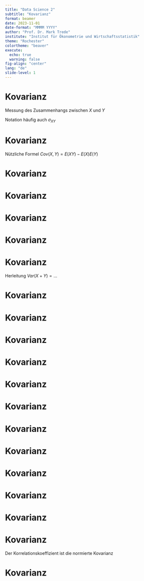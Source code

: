 ```yaml
---
title: "Data Science 2"
subtitle: "Kovarianz"
format: beamer
date: 2023-11-01
date-format: "MMMM YYYY"
author: "Prof. Dr. Mark Trede"
institute: "Institut für Ökonometrie und Wirtschaftsstatistik"
theme: "Rochester"
colortheme: "beaver"
execute: 
  echo: true
  warning: false
fig-align: "center"
lang: "de"
slide-level: 1
---
```


# Kovarianz
\framesubtitle{Definition}
\begin{block}{Kovarianz}
Die Kovarianz zwischen $X$ und $Y$ ist definiert als
$$
Cov(X,Y) =E[(X-E(X))(Y-E(Y))]
$$
\end{block}
Messung des Zusammenhangs zwischen $X$ und $Y$

Notation häufig auch $\sigma_{XY}$



# Kovarianz
\framesubtitle{Definition}
Nützliche Formel $Cov(X,Y) =E(XY)-E(X)E(Y)$

\uncover<2>{
\begin{align*}
&Cov(X,Y)\\
&=E((X-E(X))(Y-E(Y)))\\
&= E(XY-X E(Y)-E(X)Y+ E(X)E(Y))\\
&= E(XY)-E(XE(Y))-E(E(X)Y)+E(E(X)E(Y))\\
&= E(XY)- E(X)E(Y)- E(X)E(Y)+ E(X)E(Y)\\
&= E(XY)-E(X)E(Y)
\end{align*}
}



# Kovarianz
\framesubtitle{Definition}
\begin{itemize}
\item Gemeinsam diskret verteilte Zufallsvariable
$$
Cov(X,Y)=\sum_{j=1}^J\sum_{k=1}^K(x_j-E(X))(y_k-E(Y))p_{jk}
$$
\item Gemeinsam stetig verteilte Zufallsvariable
$$
Cov(X,Y)\!=\!\int\limits_{-\infty }^{+\infty}
\int\limits_{-\infty }^{+\infty}
(x\!-\!E(X))(y\!-\!E(Y))f(x,y)dxdy
$$
\end{itemize}



# Kovarianz
\framesubtitle{Definition}
\textbf{Eigenschaften der Kovarianz:}\medskip
\begin{itemize}
\item Symmetrie: $Cov(X,Y)=Cov(Y,X)$
\item Lineare Transformation: 
$$
Cov(aX+b,cY+d)=a\cdot c\cdot Cov(X,Y)
$$
\item Wenn $X$ und $Y$ unabhängig sind, gilt $Cov(X,Y)=0$
\item $Cov(X,X)=Var(X)$
\item Die Kovarianz ist schlecht zu interpretieren
\end{itemize}





# Kovarianz
\framesubtitle{Summe zweier Zufallsvariablen}
\textbf{Erwartungswert und Varianz einer Summe:}\medskip
\begin{itemize}
\item Seien $X$ und $Y$ zwei Zufallsvariablen
\item $X+Y$ ist ebenfalls eine Zufallsvariable
\item Erwartungswert der Summe
$$
E(X+Y)=E(X)+E(Y)
$$
\end{itemize}



# Kovarianz
\framesubtitle{Summe zweier Zufallsvariablen}
\begin{itemize}
\item Varianz der Summe
$$
Var(X+Y)=Var(X)+Var(Y)+2Cov(X,Y)
$$
\item Bei Unkorreliertheit (insb. Unabhängigkeit)
$$
Var(X+Y)=Var(X)+Var(Y)
$$
\end{itemize}



# Kovarianz
\framesubtitle{Summe zweier Zufallsvariablen}
Herleitung $Var(X+Y)=\ldots$
\uncover<2>{
\begin{align*}
\ldots &= E([(X+Y)-E(X+Y)]^2)\\
&= E([X+Y-E(X)-E(Y))]^2)\\
&= E([(X-E(X))+(Y-E(Y))]^2)\\
&= E((X-E(X))^2+(Y-E(Y))^2\\
&\quad +2(X-E(X))(Y-E(Y)))\\
&= E((X-E(X))^2)+E((Y-E(Y))^2)\\
&\quad +2E((X-E(X))(Y-E(Y)))\\
&= Var(X)+Var(Y)+2Cov(X,Y)
\end{align*}
}



# Kovarianz
\framesubtitle{Summe zweier Zufallsvariablen}
\begin{exampleblock}{Beispiel: Varianz einer Summe}
Eine Person wird zufällig aus der Bevölkerung 
ausgewählt, sei $X$  das monatliche Arbeitseinkommen 
und $Y$ das monatliche Vermögenseinkommen; gegeben sei
\begin{align*}
E(X)&=2500 & Var(X)&=4000000 \\ 
E(Y)&=300 & Var(Y)&=160000 \\ 
Cov(X,Y)&=240000 & &
\end{align*}
\end{exampleblock}



# Kovarianz
\framesubtitle{Summe zweier Zufallsvariablen}
\begin{exampleblock}{Beispiel: Varianz einer Summe}
$E(X)=2500, Var(X)=4000000, E(Y)=300$, 
$Var(Y)=160000, Cov(X,Y)=240000$

Erwartungswert und Varianz des Gesamteinkommens

\uncover<2>{
\begin{align*}
E(X+Y) &=E(X)+E(Y) \\
&=2\,500+300 \\
&=2\,800 \\
Var(X+Y) &=Var(X)+Var(Y)+2Cov(X,Y) \\
&=4\,000\,000+160\,000+2\cdot 240\,000 \\
&=4\,640\,000
\end{align*}
}
\end{exampleblock}



# Kovarianz
\framesubtitle{Summe zweier Zufallsvariablen}
\textbf{Erwartungswert und Varianz einer gewichteten Summe}\medskip
\begin{itemize}
\item Seien $X$ und $Y$ zwei Zufallsvariablen, dann ist $aX+bY$ ebenfalls
eine Zufallsvariable
\item Erwartungswert und Varianz 
\begin{align*}
E(aX+bY)&=aE(X)+bE(Y)\\
Var(aX+bY) &= a^{2}Var(X)+b^{2}Var(Y) \\
&\quad +2ab\cdot Cov(X,Y)
\end{align*}
\end{itemize}



# Kovarianz
\framesubtitle{Summe zweier Zufallsvariablen}
\begin{exampleblock}{Beispiel: Risikominimierung}
$X$ und $Y$ seien Jahresrenditen von zwei Wertpapieren mit
\begin{align*}
E(X) &= 0.02 & E(Y) &= 0.06\\
Var(X) &= 0.01 & Var(Y) &= 0.04 \\
Cov(X,Y) &= -0.002
\end{align*}
Wie hoch soll der Anteil $a$ des Vermögens sein, der in Papier
A investiert wird, wenn das Gesamtrisiko minimiert werden soll?
\end{exampleblock}



# Kovarianz
\framesubtitle{Summe zweier Zufallsvariablen}
\begin{exampleblock}{Forts. Beispiel: Risikominimierung}
Portfolio-Rendite
$$
R=aX+(1-a)Y
$$
mit Erwartungswert und Varianz
\begin{align*}
E(R)&=aE(X)+(1-a)E(Y)\\
&=a\cdot 0.02+(1-a)\cdot 0.06\\
Var(R) &= a^2Var(X)+(1-a)^2Var(Y)\\
& \quad +2a(1-a)Cov(X,Y)\\
&= a^2\cdot 0.01+(1-a)^2\cdot 0.04+2a(1-a)\cdot(-0.002)
\end{align*}
\end{exampleblock}



# Kovarianz
\framesubtitle{Summe zweier Zufallsvariablen}
\begin{exampleblock}{Forts. Beispiel: Risikominimierung}
Minimiere
$$
Var(R)=0.054\cdot a^2 - 0.084\cdot a + 0.04
$$
bzgl. $a$. Ableitung:
$$
\frac{\partial Var(R)}{\partial a}=0.108\cdot a-0.084
$$
Nullsetzen und Auflösen nach $a$:
$$
a=\frac{0.084}{0.108}\approx 0.778.
$$
\end{exampleblock}



# Kovarianz
\framesubtitle{Summe zweier Zufallsvariablen}
\begin{exampleblock}{Forts. Beispiel: Risikominimierung}
Das Risiko des Gesamtportfolios wird minimal, wenn 77.8 Prozent
des Vermögens in Papier A und 22.2 Prozent in Papier B investiert
werden. Dann gilt
\begin{align*}
E(R) &= 0.02888\\
Var(R) &=0.00733.
\end{align*}
Es wäre also unklug, sein ganzes Vermögen
vollständig in dem sichereren Wertpapier A anzulegen!
\end{exampleblock}



# Kovarianz
\framesubtitle{Summe vieler Zufallsvariablen}
\textbf{Verallgemeinerung auf $n$ Zufallsvariablen}
\medskip
\begin{itemize}
\item Seien $X_{1},\ldots ,X_{n}$ Zufallsvariablen 
\item Erwartungswert der Summe 
$$
E\left( \sum_{i=1}^{n}X_{i}\right) =\sum_{i=1}^{n}E(X_{i})
$$
\end{itemize}



# Kovarianz
\framesubtitle{Summe vieler Zufallsvariablen}
\begin{itemize}
\item Varianz der Summe
\begin{align*}
&Var\left(\sum_{i=1}^{n}X_{i}\right)\\
&=\sum_{i=1}^n\sum_{j=1}^n Cov(X_i,X_j)\\
&=Cov(X_1,X_1)+Cov(X_1,X_2)+\ldots+Cov(X_1,X_n)\\
&+Cov(X_2,X_1)+Cov(X_2,X_2)+\ldots+Cov(X_2,X_n)\\
&\vdots\\
&+Cov(X_n,X_1)+Cov(X_n,X_2)+\ldots+Cov(X_n,X_n)
\end{align*}
\end{itemize}



# Kovarianz
\framesubtitle{Summe vieler Zufallsvariablen}
\begin{itemize}
\item Varianz der Summe
\begin{align*}
Var\left(\sum_{i=1}^{n}X_{i}\right)&=\sum_{i=1}^{n}Var(X_i)\\
&\quad +2\sum_{i=1}^{n-1}\sum_{j=i+1}^{n}Cov(X_i,X_j)
\end{align*}
\item Bei Unabhängigkeit 
$$
Var\left(\sum_{i=1}^{n}X_{i}\right)=\sum_{i=1}^{n}Var(X_i)
$$
\end{itemize}



# Kovarianz
\framesubtitle{Summe vieler Zufallsvariablen}
\textbf{Erwartungswert und Varianz einer gewichteten Summe}\medskip
\begin{itemize}
\item Seien $X_1,\ldots,X_n$ Zufallsvariablen und $a_1,\ldots,a_n$ reelle Zahlen
\item Erwartungswert und Varianz der gewichteten Summe
\begin{align*}
E\left(\sum_{i=1}^n a_iX_i\right) &= \sum_{i=1}^n a_iE(X_i)\\
Var\left(\sum_{i=1}^n a_iX_i\right) &= \sum_{i=1}^n a_i^2 Var(X_i)\\
&\quad +\sum_{i=1}^{n-1}\sum_{j=i+1}^n a_i a_j Cov(X_i,X_j)
\end{align*}
\end{itemize}



# Kovarianz
\framesubtitle{Korrelationskoeffizient}
\begin{block}{Korrelationskoeffizient}
Der Korrelationskoeffizient ist definiert als 
\[ \rho _{XY}=\frac{Cov(X,Y)}{\sqrt{Var(X)}\sqrt{Var(Y)}}
=\frac{\sigma_{XY}}{\sigma_X\cdot\sigma_Y} \]
\end{block}
Der Korrelationskoeffizient ist die normierte Kovarianz



# Kovarianz
\framesubtitle{Korrelationskoeffizient}
\textbf{Eigenschaften des Korrelationskoeffizienten}\medskip
\begin{itemize}
\item Der Korrelationskoeffizient ist dimensionslos
\item Symmetrie: Es gilt $\rho _{XY}=\rho _{YX}$
\item Normierung: Es gilt $-1\leq \rho _{XY}\leq 1$
\item Invarianz bzgl.\ linearer Transformationen
\item Falls $X$ und $Y$ unabhängig sind, dann ist $\rho _{XY}=0$
\item $Cov(X,Y)=\rho_{XY}\cdot\sigma_X\cdot\sigma_Y$
\end{itemize}
